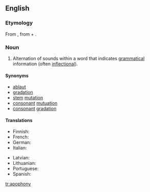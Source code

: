 {{wikipedia}}
==English==

===Etymology===
From {{etyl|fr}} {{term|apophonie|lang=fr}}, from {{term|apo-|lang=fr}} + {{etyl|grc}} {{term|φωνή||sound|tr=phone|sc=polytonic|lang=grc}}.

===Noun===
{{en-noun|apophonies}}

# {{context|phonetics}} Alternation of sounds within a word that indicates [[grammatical]] information (often [[inflectional]]).

====Synonyms====
* [[ablaut]]
* [[gradation]]
* [[stem]] [[mutation]]
* [[consonant]] [[mutuation]]
* [[consonant]] [[gradation]]

====Translations====
{{trans-top|alternation of sounds within a word}}
* Finnish: {{t-|fi|äännevaihtelu}}
* French: {{t+|fr|apophonie|f}}
* German: {{t+|de|Ablaut|m}}
* Italian: {{t-|it|apofonia|f}}
{{trans-mid}}
* Latvian: {{t-|lv|ablauts|xs=Latvian}}
* Lithuanian: {{t+|lt|abliautas|xs=Lithuanian}}
* Portuguese: {{t-|pt|apofonia|f}}
* Spanish: {{t|es|apofonía|f}}
{{trans-bottom}}

[[tr:apophony]]